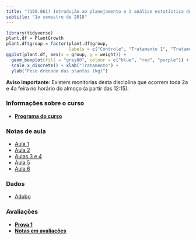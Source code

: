 ```yaml
---
title: "(150.061) Introdução ao planejamento e à análise estatística de experimentos"
subtitle: "1o semestre de 2018"
---
```


```r
library(tidyverse)
plant.df = PlantGrowth
plant.df$group = factor(plant.df$group,
                        labels = c("Controle", "Tratamento 1", "Tratamento 2"))
ggplot(plant.df, aes(x = group, y = weight)) +
  geom_boxplot(fill = "grey80", colour = c("blue", "red", "purple")) +
  scale_x_discrete() + xlab("Tratamento") +
  ylab("Peso drenado das plantas (kg)")
```

**Aviso importante**: Existem monitorias desta disciplina que 
ocorrem toda 2a e 4a feira no horário do almoço (a partir das 12:15).

### Informações sobre o curso

- [**Programa do curso**](./syllabus/){target="_blank"}

### Notas de aula

- [Aula 1](https://rbstern.github.io/ipaee/aula_1.html)
- [Aula 2](https://rbstern.github.io/ipaee/aula_2.html)
- [Aulas 3 e 4](https://rbstern.github.io/ipaee/aula_3.html)
- [Aula 5](https://rbstern.github.io/ipaee/aula_5.html)
- [Aula 6](https://rbstern.github.io/ipaee/aula_6.html)

### Dados

- [Adubo](https://raw.githubusercontent.com/rbstern/ipaee/master/data/adubo.csv)

### Avaliações

- [**Prova 1**](https://rbstern.github.io/ipaee/exams/2018_p1.html){target="_blank"}
- [**Notas em avaliações**](./grades/){target="_blank"}
